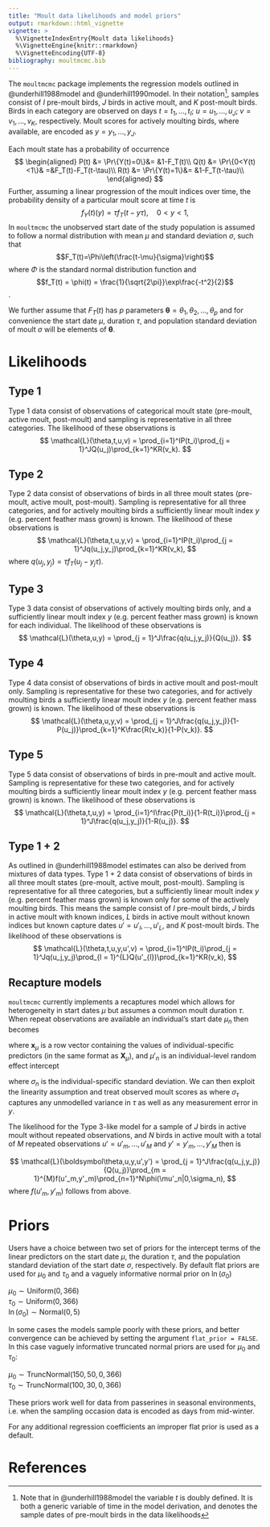 ```yaml
---
title: "Moult data likelihoods and model priors"
output: rmarkdown::html_vignette
vignette: >
  %\VignetteIndexEntry{Moult data likelihoods}
  %\VignetteEngine{knitr::rmarkdown}
  %\VignetteEncoding{UTF-8}
bibliography: moultmcmc.bib
---
```


The `moultmcmc` package implements the regression models outlined in @underhill1988model and @underhill1990model. In their notation^[Note that in @underhill1988model the variable $t$ is doubly defined. It is both a generic variable of time in the model derivation, and denotes the sample dates of pre-moult birds in the data likelihoods], samples consist of $I$ pre-moult birds, $J$ birds in active moult, and $K$ post-moult birds. Birds in each category are observed on days $t = t_1,\ldots,t_I$; $u = u_1,\ldots,u_J$; $v = v_1,\ldots,v_K$, respectively. Moult scores for actively moulting birds, where available, are encoded as $y = y_1,\ldots,y_J$.

Each moult state has a probability of occurrence
$$
\begin{aligned}
P(t) &= \Pr\{Y(t)=0\}&= &1-F_T(t)\\
Q(t) &= \Pr\{0<Y(t)<1\}& =&F_T(t)-F_T(t-\tau)\\
R(t) &= \Pr\{Y(t)=1\}&= &1-F_T(t-\tau)\\
\end{aligned}
$$
Further, assuming a linear progression of the moult indices over time, the probability density of a particular moult score at time $t$ is
$$
f_Y(t)(y)=\tau f_T(t-y\tau),\quad0 < y < 1,
$$
In `moultmcmc` the unobserved start date of the study population is assumed to follow a normal distribution with mean $\mu$ and standard deviation $\sigma$, such that $$F_T(t)=\Phi\left(\frac{t-\mu}{\sigma}\right)$$
where $\Phi$ is the standard normal distribution function and 
$$f_T(t) = \phi(t) = \frac{1}{\sqrt{2\pi}}\exp\frac{-t^2}{2}$$.

We further assume that $F_T(t)$ has $p$ parameters $\mathbf{\theta} = \theta_1, \theta_2, \ldots, \theta_p$ and for convenience the start date $\mu$, duration $\tau$, and population standard deviation of moult $\sigma$ will be elements of $\mathbf{\theta}$.

# Likelihoods

## Type 1
Type 1 data consist of observations of categorical moult state (pre-moult, active moult, post-moult) and sampling is representative in all three categories. The likelihood of these observations is 
$$
\mathcal{L}(\theta,t,u,v) = \prod_{i=1}^IP(t_i)\prod_{j = 1}^JQ(u_j)\prod_{k=1}^KR(v_k).
$$

## Type 2
Type 2 data consist of observations of birds in all three moult states (pre-moult, active moult, post-moult). Sampling is representative for all three categories, and for actively moulting birds a sufficiently linear moult index $y$ (e.g. percent feather mass grown) is known. The likelihood of these observations is
$$
\mathcal{L}(\theta,t,u,y,v) = \prod_{i=1}^IP(t_i)\prod_{j = 1}^Jq(u_j,y_j)\prod_{k=1}^KR(v_k),
$$
where $q(u_j,y_j) = \tau f_T(u_j-y_j\tau).$

## Type 3
Type 3 data consist of observations of actively moulting birds only, and a sufficiently linear moult index $y$ (e.g. percent feather mass grown) is known for each individual. The likelihood of these observations is
$$
\mathcal{L}(\theta,u,y) = \prod_{j = 1}^J\frac{q(u_j,y_j)}{Q(u_j)}.
$$

## Type 4
Type 4 data consist of observations of birds in active moult and post-moult only. Sampling is representative for these two categories, and for actively moulting birds a sufficiently linear moult index $y$ (e.g. percent feather mass grown) is known. The likelihood of these observations is
$$
\mathcal{L}(\theta,u,y,v) = \prod_{j = 1}^J\frac{q(u_j,y_j)}{1-P(u_j)}\prod_{k=1}^K\frac{R(v_k)}{1-P(v_k)}.
$$

## Type 5
Type 5 data consist of observations of birds in pre-moult and active moult. Sampling is representative for these two categories, and for actively moulting birds a sufficiently linear moult index $y$ (e.g. percent feather mass grown) is known. The likelihood of these observations is
$$
\mathcal{L}(\theta,t,u,y) = \prod_{i=1}^I\frac{P(t_i)}{1-R(t_i)}\prod_{j = 1}^J\frac{q(u_j,y_j)}{1-R(u_j)}.
$$

## Type 1 + 2
As outlined in @underhill1988model estimates can also be derived from mixtures of data types. Type 1 + 2 data consist of observations of birds in all three moult states (pre-moult, active moult, post-moult). Sampling is representative for all three categories, but a sufficiently linear moult index $y$ (e.g. percent feather mass grown) is known only for some of the actively moulting birds. This means the sample consist of $I$ pre-moult birds, $J$ birds in active moult with known indices, $L$ birds in active moult without known indices but known capture dates $u'=u'_l,\ldots,u'_L$, and $K$ post-moult birds.
The likelihood of these observations is
$$
\mathcal{L}(\theta,t,u,y,u',v) = \prod_{i=1}^IP(t_i)\prod_{j = 1}^Jq(u_j,y_j)\prod_{l = 1}^{L}Q(u'_{l})\prod_{k=1}^KR(v_k),
$$

## Recapture models
`moultmcmc` currently implements a recaptures model which allows for heterogeneity in start dates $\mu$ but assumes a common moult duration $\tau$.
When repeat observations are available an individual's start date $\mu_n$ then becomes  

\begin{equation}
\mu_n = \mu_0 + \mu'_n + \mathbf{x}_\mu\boldsymbol{\beta}_\mu 
\end{equation}

where $\boldsymbol{x}_\mu$ is a row vector containing the values of individual-specific  predictors (in the same format as $\boldsymbol{X}_\mu$), and $\mu'_n$ is an  individual-level random effect intercept 

\begin{equation}
\mu'_n \sim \mathrm{Normal}(0,\sigma_n) 
\end{equation}
where $\sigma_n$ is the individual-specific standard deviation.
We can then exploit the linearity assumption and treat observed moult scores as
\begin{equation}
 y_{ni} \sim \mathrm{Normal}(\mu_0 + \mu'_n + \tau * u_{ni}, \sigma_\tau) 
\end{equation}
where $\sigma_\tau$ captures any unmodelled variance in $\tau$ as well as any measurement error in $y$.

The likelihood for the Type 3-like model for a sample of $J$ birds in active moult without repeated observations, and $N$ birds in active moult with a total of $M$ repeated observations $u'=u'_m,\ldots,u'_M$ and $y'=y'_m,\ldots,y'_M$ then is

$$
\mathcal{L}(\boldsymbol\theta,u,y,u',y') = \prod_{j = 1}^J\frac{q(u_j,y_j)}{Q(u_j)}\prod_{m = 1}^{M}f(u'_m,y'_m)\prod_{n=1}^N\phi(\mu'_n|0,\sigma_n),
$$
where $f(u'_m,y'_m)$ follows from above.

# Priors
Users have a choice between two set of priors for the intercept terms of the linear predictors on the start date $\mu$, the duration $\tau$, and the population standard deviation of the start date $\sigma$, respectively. By default flat priors are used for $\mu_0$ and $\tau_0$ and a vaguely informative normal prior on $\ln(\sigma_0)$

$\mu_0 \sim \mathrm{Uniform(0,366)}$   
$\tau_0 \sim \mathrm{Uniform(0,366)}$    
$\ln(\sigma_0) \sim \mathrm{Normal(0,5)}$

In some cases the models sample poorly with these priors, and better convergence can be achieved by setting the argument `flat_prior = FALSE`. In this case vaguely informative truncated normal priors are used for $\mu_0$ and $\tau_0$:

$\mu_0 \sim \mathrm{TruncNormal(150,50,0,366)}$   
$\tau_0 \sim \mathrm{TruncNormal(100,30,0,366)}$

These priors work well for data from passerines in seasonal environments, i.e. when the sampling occasion data is encoded as days from mid-winter.

For any additional regression coefficients an improper flat prior is used as a default.

# References
